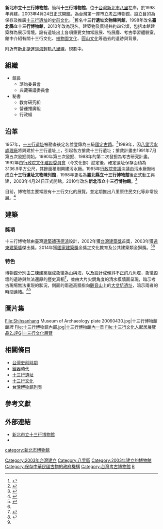 {{Infobox Museum
 |name          = 新北市立十三行博物館 
 |native_name   = New Taipei City Shihsanhang Museum of Archaeology
 |logo          = Shihsanhang Museum of Archaeology logo.png
 |logo_caption  = 標誌為十三行文化出土文物之一的人面陶罐
 |image         = 新北市立十三行博物館FUJI7904.JPG
 |caption       = 十三行博物館外觀
 |imagesize     = 280
 |map_type      = Taiwan
 |latitude      = 25.157
 |longitude     = 121.404
 |map_size      = 250
 |map_caption   = 十三行博物館的位置
 |map_type_zh   = 
 |coordinates   = {{Coord|25|09|25|N|121|24|16|E|display=title, inline}}
 |location      = {{ROC-TW}}<br>24947 [[新北市|新北市]][[八里區|八里區]]博物館路200號<br>開放時間：<br>每週一至週日，上午09:30至下午05:00<br>電話：<br>＋886-2-2619-1313
 |established   = 2003年4月24日
 |前身          = 
 |dissolved     =
 |area          = 
 |type          = [[公立|公立]]，考古博物館
 |collection    = [[十三行文化|十三行文化]]、[[植物園文化|植物園文化]]、[[圓山文化|圓山文化]]等過去的遺跡與背景
 |visitors      =
 |director      = [[柏麗梅|柏麗梅]]
 |publictransit = [[File:The_seal_of_Department_of_Rapid_Transit_Systems,_Taipei_City_Government_20140108.svg|25px]][[臺北捷運|臺北捷運]]<br> {{淡水信義線}} <br> [[淡水站|淡水站]] → 淡水渡船 → 左岸渡船頭 → 紅13路、紅22路、704路公車，田心站下車 <br> [[關渡站|關渡站]] → 紅13路、紅22路，田心站下車 <br> {{中和新盧線}}<br> [[徐匯中學站|徐匯中學站]] → 927路公車，田心站下車 <br>[[蘆洲站|蘆洲站]] → 704路、928路公車，田心站下車
 |website       = {{URL|https://www.sshm.ntpc.gov.tw/}}
}}

'''新北市立十三行博物館'''，簡稱'''十三行博物館'''，位于[[台灣|台灣]][[新北市|新北市]][[八里區|八里]]左岸，於1998年興建，2003年4月24日正式開館。為台灣第一座市立[[考古学文化|考古]]博物館，設立目的為保存及推廣[[十三行遺址|十三行遺址]]的[[史前文化|史前文化]]。<ref name="陳孟珠">{{Cite magazine |author=陳孟珠 |date=2011-04-13 |title=淡水左岸的千年之夢－八里十三行博物館 |url=https://www.cw.com.tw/article/5003236 |magazine=天下雜誌 |language=zh-hant |issue=386 |issn=1015-2784 |access-date=2021-08-28}}</ref>舊名'''十三行遺址文物陳列館'''，1998年改名'''臺北縣立十三行博物館'''，2010年改為現名。建築物及廣場共約四公頃，包括本館建築群為展示情境，設有遺址出土各項重要文物常設展、特展廳、考古學習體驗室。館中介紹有關十三行文化、[[植物園文化|植物園文化]]、[[圓山文化|圓山文化]]等過去的遺跡與背景。

附近有[[新北捷運|新北捷運]][[淡海輕軌|淡海輕軌]][[八里輕軌|八里線]]{{站|十三行博物館}}，規劃中。

==組織==
*館長
**諮詢委員會
**典藏審議委員會
*秘書
**教育研究組
**營運推廣組
**行政組

== 沿革 ==
1957年，[[十三行遺址|十三行遺址]]被勘查後定名並登錄為三級[[國定古蹟|國定古蹟]]。<ref>{{Cite web|title=十三行博物館|url=https://www.taiwan.net.tw/m1.aspx?sNo=0001091&id=7911|accessdate=2019-07-11|date=2008-04-19|last=|work=[[交通部觀光局|交通部觀光局]]|language=zh-hant|archive-date=2020-11-25|archive-url=https://web.archive.org/web/20201125075331/https://www.taiwan.net.tw/m1.aspx?sNo=0001091&id=7911|dead-url=no}}</ref>1989年，因[[八里污水處理廠|八里污水處理廠]]將興建於十三行遺址上，引起各方搶救十三行遺址；搶救計畫由1991年7月第五次發掘開始，1990年第三次發掘、1988年的第二次發掘為考古研究計畫。1992年由[[行政院文化建設委員會|行政院文化建設委員會]]（今文化部）勘定後，確定遺址保存面積為3136.9平方公尺，其餘面積則興建污水廠。1995年[[行政院會議|行政院會議]]決議由污水廠撥地成立'''十三行遺址文物陳列館'''，1998年更名為'''臺北縣立十三行博物館'''後正式動工興建，2003年4月24日正式開館，2010年改名'''新北市立十三行博物館'''。<ref>{{Cite web|title=建館沿革|url=https://www.sshm.ntpc.gov.tw/xmdoc/cont?xsmsid=0G244536427773780175|accessdate=2019-07-11|date=2018-04-25|work=十三行博物館|language=zh-hant|archive-date=2021-01-24|archive-url=https://web.archive.org/web/20210124105651/https://www.sshm.ntpc.gov.tw/xmdoc/cont?xsmsid=0G244536427773780175|dead-url=no}}</ref>

目前，博物館主要常設有十三行文化的展覽，並定期推出八里原住民文化等非常設展。<ref>{{Cite web|title=常設展|url=https://www.sshm.ntpc.gov.tw/xmdoc?xsmsid=0I100687155454429015|accessdate=2019-07-12|work=十三行博物館|language=zh-hant|archive-date=2021-01-24|archive-url=https://web.archive.org/web/20210124105653/https://www.sshm.ntpc.gov.tw/xmdoc?xsmsid=0I100687155454429015|dead-url=no}}</ref>

== 建築 ==
=== 獎項 ===
十三行博物館由臺灣[[建築師|建築師]][[孫德鴻|孫德鴻]]設計，2002年獲[[台灣建築獎|台灣建築獎]]首獎，2003年獲[[遠東建築獎|遠東建築獎]]傑出獎，2014年獲[[國家建築獎|國家建築獎]]金獎之文化教育及公共建築類金獅獎。<ref>{{Cite web|title=建築特色|url=https://www.sshm.ntpc.gov.tw/xmdoc/cont?xsmsid=0G244537195581528633|accessdate=2019-07-11|date=2017-11-22|work=十三行博物館|language=zh-hant|archive-date=2021-01-24|archive-url=https://web.archive.org/web/20210124105659/https://www.sshm.ntpc.gov.tw/xmdoc/cont?xsmsid=0G244537195581528633|dead-url=no}}</ref><ref name="陳孟珠"/>

=== 特色 ===
博物館分別由三棟建築組成象徵為山與海，以及設計成傾斜不正的[[八角塔|八角塔]]，象徵毀壞的遺跡與無法還原的歷史真相<ref>{{Cite web |title=建築之美│十三行博物館 |url=https://solomo.xinmedia.com/katalinabon/150801 |access-date=2019-07-12 |author=凱姊 |date=2018-06-24 |publisher=欣傳媒 |language=zh-hant |archive-date=2019-07-12 |archive-url=https://web.archive.org/web/20190712120800/https://solomo.xinmedia.com/katalinabon/150801 |dead-url=no }}</ref>，並由大片尖銳角度的清水模牆面呈現，暗示考古現場無法重現的狀況，側面的兩道高牆指向[[觀音山_(新北市)|觀音山]]上的[[大坌坑遺址|大坌坑遺址]]，暗示兩者的時間連結。<ref>{{Cite web|title=十三行博物館的建築特色？|url=https://www.sshm.ntpc.gov.tw/xmdoc/cont?xsmsid=0G251525821591816379&sid=0G253367819898469540|accessdate=2019-07-12|date=2016-09-09|work=十三行博物館|language=zh-hant|archive-date=2021-01-24|archive-url=https://web.archive.org/web/20210124105750/https://www.sshm.ntpc.gov.tw/xmdoc/cont?xsmsid=0G251525821591816379&sid=0G253367819898469540|dead-url=no}}</ref><ref name="陳孟珠"/>


== 圖片集==
<gallery>
File:Shihsanhang Museum of Archaeology plate 20090430.jpg|十三行博物館館牌
File:十三行博物館內部.jpg|十三行博物館內一景
File:十三行文化人起居展覽品2.JPG|十三行文化展覽
</gallery>

== 相關條目 ==
* [[台灣史前時期|台灣史前時期]]
* [[鐵器時代|鐵器時代]]
* [[十三行遺址|十三行遺址]]
* [[十三行文化|十三行文化]] 
*[[台灣博物館列表|台灣博物館列表]]

== 參考文獻 ==
{{Reflist|30em}}

==外部連結==
{{commons category|Shihsanhang Museum of Archaeology}}
* [https://www.sshm.ntpc.gov.tw/ 新北市立十三行博物館] {{Wayback|url=https://www.sshm.ntpc.gov.tw/ |date=20200520180357 }}{{zh-hant}}{{zh-hans}}{{en}}{{ko}}{{ja}}
* {{youtube|user=SSHM13|新北市立十三行博物館}}
{{台灣博物館}}


[[category:新北市博物館|category:新北市博物館]]
[[Category:2003年台灣建立|Category:2003年台灣建立]]
[[Category:八里區|Category:八里區]]
[[Category:2003年建立的博物館|Category:2003年建立的博物館]]
[[Category:保存中華民國古物的政府機構|Category:保存中華民國古物的政府機構]]
[[Category:台灣考古博物館|Category:台灣考古博物館]]
[[Category:新北市政府文化局|B]]